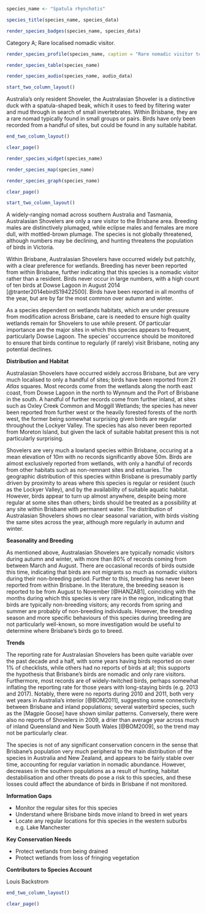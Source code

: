 ```r
species_name <- "Spatula rhynchotis"
```

```r
species_title(species_name, species_data)
```

```r
render_species_badges(species_name, species_data)
```

Category A; Rare localised nomadic visitor.

```r
render_species_profile(species_name, caption = "Rare nomadic visitor to waterways and lakes across the city during autumn and winter. Occurrence fluctuates year-to-year, likely as a result of conditions further inland where this species is more common. Not of conservation concern. Photo by Louis Backstrom, Kedron Brook Wetlands, 6 Jun 2018")
```

```r
render_species_table(species_name)
```

```r
render_species_audio(species_name, audio_data)
```

```r
start_two_column_layout()
```

Australia's only resident Shoveler, the Australasian Shoveler is a distinctive duck with a spatula-shaped beak, which it uses to feed by filtering water and mud through in search of small invertebrates. Within Brisbane, they are a rare nomad typically found in small groups or pairs. Birds have only been recorded from a handful of sites, but could be found in any suitable habitat.

```r
end_two_column_layout()
```

```r
clear_page()
```

```r
render_species_widget(species_name)
```

```r
render_species_map(species_name)
```

```r
render_species_graph(species_name)
```

```r
clear_page()
```

```r
start_two_column_layout()
```

A widely-ranging nomad across southern Australia and Tasmania, Australasian Shovelers are only a rare visitor to the Brisbane area. Breeding males are distinctively plumaged, while eclipse males and females are more dull, with mottled-brown plumage. The species is not globally threatened, although numbers may be declining, and hunting threatens the population of birds in Victoria.

Within Brisbane, Australasian Shovelers have occurred widely but patchily, with a clear preference for wetlands. Breeding has never been reported from within Brisbane, further indicating that this species is a nomadic visitor rather than a resident. Birds never occur in large numbers, with a high count of ten birds at Dowse Lagoon in August 2014 [@tranter2014ebirdS19422500]. Birds have been reported in all months of the year, but are by far the most common over autumn and winter.

As a species dependent on wetlands habitats, which are under pressure from modification across Brisbane, care is needed to ensure high quality wetlands remain for Shovelers to use while present. Of particular importance are the major sites in which this species appears to frequent, particularly Dowse Lagoon. The species' occurrence should be monitored to ensure that birds continue to regularly (if rarely) visit Brisbane, noting any potential declines.

**Distribution and Habitat**

Australasian Shovelers have occurred widely accross Brisbane, but are very much localised to only a handful of sites; birds have been reported from 21 _Atlas_ squares. Most records come from the wetlands along the north east coast, from Dowse Lagoon in the north to Wynnum and the Port of Brisbane in the south. A handful of further records come from further inland, at sites such as Oxley Creek Common and Moggill Wetlands; the species has never been reported from further west or the heavily forested forests of the north west, the former being somewhat surprising given birds are regular throughout the Lockyer Valley. The species has also never been reported from Moreton Island, but given the lack of suitable habitat present this is not particularly surprising.

Shovelers are very much a lowland species within Brisbane, occuring at a mean elevation of 10m with no records significantly above 50m. Birds are almost exclusively reported from wetlands, with only a handful of records from other habitats such as non-remnant sites and estuaries. The geographic distribution of this species within Brisbane is presumably partly driven by proximity to areas where this species is regular or resident (such as the Lockyer Valley), and by the availability of suitable aquatic habitat. However, birds appear to turn up almost anywhere, despite being more regular at some sites than others; birds should be treated as a possibility at any site within Brisbane with permanent water. The distribution of Australasian Shovelers shows no clear seasonal variation, with birds visiting the same sites across the year, although more regularly in autumn and winter.

**Seasonality and Breeding**

As mentioned above, Australasian Shovelers are typically nomadic visitors during autumn and winter, with more than 80% of records coming from between March and August. There are occasional records of birds outside this time, indicating that birds are not migrants so much as nomadic visitors during their non-breeding period. Further to this, breeding has never been reported from within Brisbane. In the literature, the breeding season is reported to be from August to November [@HANZAB1], coinciding with the months during which this species is very rare in the region, indicating that birds are typically non-breeding visitors; any records from spring and summer are probably of non-breeding individuals. However, the breeding season and more specific behaviours of this species during breeding are not particularly well-known, so more investigation would be useful to determine where Brisbane's birds go to breed.

**Trends**

The reporting rate for Australasian Shovelers has been quite variable over the past decade and a half, with some years having birds reported on over 1% of checklists, while others had no reports of birds at all; this supports the hypothesis that Brisbane's birds are nomadic and only rare visitors. Furthermore, most records are of widely-twitched birds, perhaps somewhat inflating the reporting rate for those years with long-staying birds (e.g. 2013 and 2017). Notably, there were no reports during 2010 and 2011, both very wet years in Australia’s interior [@BOM2011], suggesting some connectivity between Brisbane and inland populations; several waterbird species, such as the [Magpie Goose] have shown similar patterns. Conversely, there were also no reports of Shovelers in 2009, a drier than average year across much of inland Queensland and New South Wales [@BOM2009], so the trend may not be particularly clear.

The species is not of any significant conservation concern in the sense that Brisbane’s population very much peripheral to the main distribution of the species in Australia and New Zealand, and appears to be fairly stable over time, accounting for regular variation in nomadic abundance. However, decreases in the southern populations as a result of hunting, habitat destabilisation and other threats do pose a risk to this species, and these losses could affect the abundance of birds in Brisbane if not monitored.

**Information Gaps**

- Monitor the regular sites for this species
- Understand where Brisbane birds move inland to breed in wet years
- Locate any regular locations for this species in the western suburbs e.g. Lake Manchester

**Key Conservation Needs**

- Protect wetlands from being drained
- Protect wetlands from loss of fringing vegetation

**Contributors to Species Account**

Louis Backstrom


```r
end_two_column_layout()
```

```r
clear_page()
```
